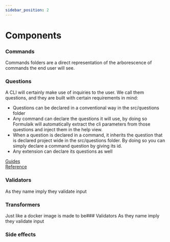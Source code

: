 ```yaml
---
sidebar_position: 2
---
```


# Components

### Commands
Commands folders are a direct representation of the arborescence of commands the end user will see.

### Questions
A CLI will certainly make use of inquiries to the user. We call them questions, and they are built with certain requirements in mind:
- Questions can be declared in a conventional way in the src/questions folder
- Any command can declare the questions it will use, by doing so Formulaik will automatically extract the cli parameters from those questions and inject them in the help view.
- When a question is declared in a command, it inherits the question that is declared project wide in the src/questions folder. By doing so you can simply declare a command question by giving its id.
- Any extension can declare its questions as well

[Guides](../guides/questions/create.mdx) <br />
[Reference](../reference/question.mdx)

### Validators
As they name imply they validate input

### Transformers
Just like a docker image is made to be### Validators
As they name imply they validate input

### Side effects

